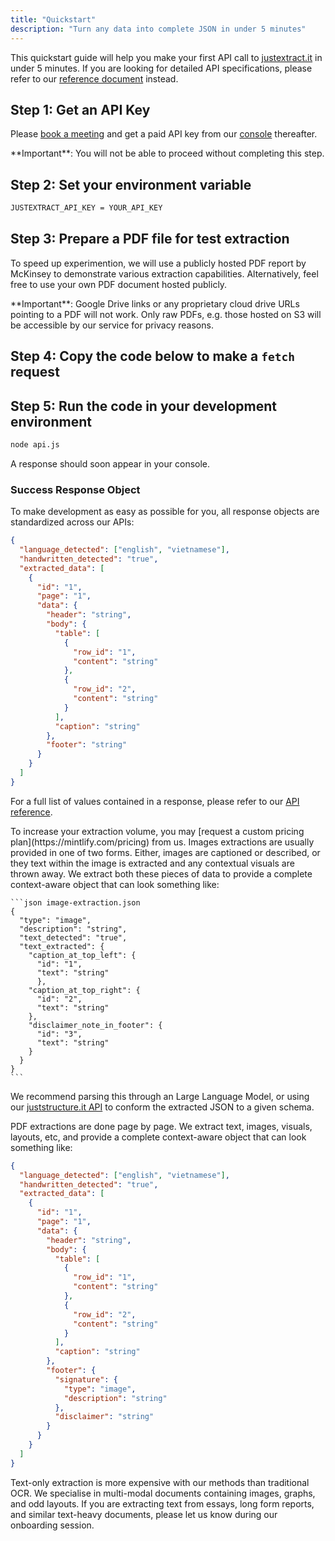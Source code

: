 ```yaml
---
title: "Quickstart"
description: "Turn any data into complete JSON in under 5 minutes"
---
```



This quickstart guide will help you make your first API call to [justextract.it](https://justextract.it) in under 5 minutes. If you are looking for detailed API specifications, please refer to our [reference document](/api-reference) instead.

## Step 1: Get an API Key

Please [book a meeting](https://app.apollo.io/#/meet/jonathan/15-min-onboarding) and
get a paid API key from our [console](https://justextract.it/console) thereafter.

<Info>
  **Important**: You will not be able to proceed without completing this step.
</Info>

## Step 2: Set your environment variable

```bash local.env
JUSTEXTRACT_API_KEY = YOUR_API_KEY
```

## Step 3: Prepare a PDF file for test extraction

To speed up experimention, we will use a publicly hosted PDF report by McKinsey to demonstrate various extraction capabilities. Alternatively, feel free to use your own PDF document hosted publicly.

<Info>
  **Important**: Google Drive links or any proprietary cloud drive URLs pointing
  to a PDF will not work. Only raw PDFs, e.g. those hosted on S3 will be
  accessible by our service for privacy reasons.
</Info>

## Step 4: Copy the code below to make a `fetch` request

<ApiExamples />

## Step 5: Run the code in your development environment

```bash npm
node api.js
```

A response should soon appear in your console.

### Success Response Object

To make development as easy as possible for you, all response objects are standardized across our APIs:

```json example-response.json
{
  "language_detected": ["english", "vietnamese"],
  "handwritten_detected": "true",
  "extracted_data": [
    {
      "id": "1",
      "page": "1",
      "data": {
        "header": "string",
        "body": {
          "table": [
            {
              "row_id": "1",
              "content": "string"
            },
            {
              "row_id": "2",
              "content": "string"
            }
          ],
          "caption": "string"
        },
        "footer": "string"
      }
    }
  ]
}
```

For a full list of values contained in a response, please refer to our [API reference](/api-reference).

<Tip>
  To increase your extraction volume, you may [request a custom pricing
  plan](https://mintlify.com/pricing) from us.
</Tip>

<AccordionGroup>
  <Accordion icon="image" title="How Images Get Extracted">
    Images extractions are usually provided in one of two forms. Either, images are captioned or described, or they text within the image is extracted and any contextual visuals are thrown away. We extract both these pieces of data to provide a complete context-aware object that can look something like:
    
    ```json image-extraction.json
    {
      "type": "image",
      "description": "string",
      "text_detected": "true",
      "text_extracted": {
        "caption_at_top_left": {
          "id": "1",
          "text": "string"
          },
        "caption_at_top_right": {
          "id": "2",
          "text": "string"
        },
        "disclaimer_note_in_footer": {
          "id": "3",
          "text": "string"
        }
      }
    }
    ```

We recommend parsing this through an Large Language Model, or using our [juststructure.it API](/api/reference) to conform the extracted JSON to a given schema.

</Accordion>
<Accordion icon="file" title="How PDFs Get Extracted">
   PDF extractions are done page by page. We extract text, images, visuals, layouts, etc, and provide a complete context-aware object that can look something like:

```json pdf-extraction.json
{
  "language_detected": ["english", "vietnamese"],
  "handwritten_detected": "true",
  "extracted_data": [
    {
      "id": "1",
      "page": "1",
      "data": {
        "header": "string",
        "body": {
          "table": [
            {
              "row_id": "1",
              "content": "string"
            },
            {
              "row_id": "2",
              "content": "string"
            }
          ],
          "caption": "string"
        },
        "footer": {
          "signature": {
            "type": "image",
            "description": "string"
          },
          "disclaimer": "string"
        }
      }
    }
  ]
}
```

<Note>
  Text-only extraction is more expensive with our methods than traditional OCR.
  We specialise in multi-modal documents containing images, graphs, and odd
  layouts. If you are extracting text from essays, long form reports, and
  similar text-heavy documents, please let us know during our onboarding
  session.
</Note>

</Accordion>
</AccordionGroup>
